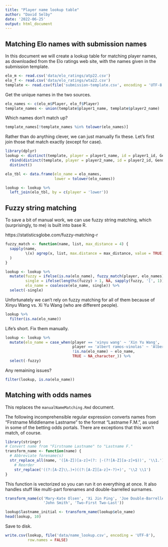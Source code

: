 ---
title: "Player name lookup table"
author: "David Selby"
date: '2022-06-25'
output: html_document
---

## Matching Elo names with submission names

In this document we will create a lookup table for matching player names, as downloaded from the Elo ratings web site, with the names given in the submission template.

```{r}
elo_m <- read.csv('data/elo_ratings/atp22.csv')
elo_f <- read.csv('data/elo_ratings/wta22.csv')
template <- read.csv(file('submission-template.csv', encoding = 'UTF-8'))
```

Get the unique names in the two sources.

```{r}
elo_names <- c(elo_m$Player, elo_f$Player)
template_names <- union(template$player1_name, template$player2_name)
```

Which names don't match up?

```{r}
template_names[!template_names %in% tolower(elo_names)]
```

Rather than do anything clever, we can just manually fix these.
Let's first join those that match exactly (except for case).

```{r, message = F}
library(dplyr)
lookup <- distinct(template, player = player1_name, id = player1_id, Gender) %>%
  rbind(distinct(template, player = player2_name, id = player2_id, Gender)) %>%
  distinct()

elo_tbl <- data.frame(elo_name = elo_names,
                      lower = tolower(elo_names))

lookup <- lookup %>%
  left_join(elo_tbl, by = c(player = 'lower'))
```

## Fuzzy string matching

To save a bit of manual work, we can use fuzzy string matching, which (surprisingly, to me) is built into base R.

https://statisticsglobe.com/fuzzy-matching-r

```{r}
fuzzy_match <- function(name, list, max_distance = 4) {
  sapply(name,
         \(x) agrep(x, list, max.distance = max_distance, value = TRUE)
  )
}

lookup <- lookup %>%
  mutate(fuzzy = ifelse(is.na(elo_name), fuzzy_match(player, elo_names), NA),
         single = ifelse(lengths(fuzzy) > 1, NA, sapply(fuzzy, '[', 1)),
         elo_name = coalesce(elo_name, single)) %>%
  select(-single)
```

Unfortunately we can't rely on fuzzy matching for all of them because of Xinyu Wang vs. Xi Yu Wang (who are different people).

```{r}
lookup %>%
  filter(is.na(elo_name))
```
Life's short. Fix them manually.

```{r}
lookup <- lookup %>%
  mutate(elo_name = case_when(player == 'xinyu wang' ~ 'Xin Yu Wang',
                              player == 'albert ramos-vinolas' ~ 'Albert Ramos',
                              !is.na(elo_name) ~ elo_name,
                              TRUE ~ NA_character_)) %>%
  select(-fuzzy)
```

Any remaining issues?

```{r}
filter(lookup, is.na(elo_name))
```

## Matching with odds names

This replaces the `manualNameMatching.Rmd` document.

The following incomprehensible regular expression converts names from "Firstname Middlename Lastname" to the format "Lastname F.M.", as used in some of the betting odds portals. There are exceptions that this won't match, of course.

```{r}
library(stringr)
# Convert name from "Firstname Lastname" to "Lastname F."
transform_name <- function(name) {
  # Abbreviate forename(s)
  str_replace_all(name, '([A-Z])[a-z]+(?: |-(?![A-Z][a-z]+$))', '\\1.') %>%
    # Reorder
    str_replace('((?:[A-Z]\\.)+)((?:[A-Z][a-z]+-?)+)', '\\2 \\1')
}
```

This function is vectorized so you can run it on everything at once.
It also handles stuff like multi-part forenames and double-barrelled surnames.

```{r}
transform_name(c('Mary-Kate Olsen', 'Xi Jin Ping', 'Joe Double-Barrelled',
                 'John Smith', 'Two-First Two-Last'))
```

```{r}
lookup$lastname_initial <- transform_name(lookup$elo_name)
head(lookup, 10)
```

Save to disk.

```{r}
write.csv(lookup, file('data/name_lookup.csv', encoding = 'UTF-8'),
          row.names = FALSE)
```

